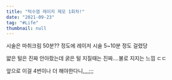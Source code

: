 ```yaml
---
title: "턱수염 레이저 제모 1회차!"
date: "2021-09-23"
tag: "#Life"
thumbnail: null
---
```


시술은 마취크림 50분?? 정도에 레이저 시술 5~10분 정도 걸렸당

얇은 털은 진짜 안아팠는데 굵은 털 지질때는 진짜....불로 지지는 느낌 ㄷㄷ

앞으로 이걸 4번이나 더 해야한다니,,,,;;;
